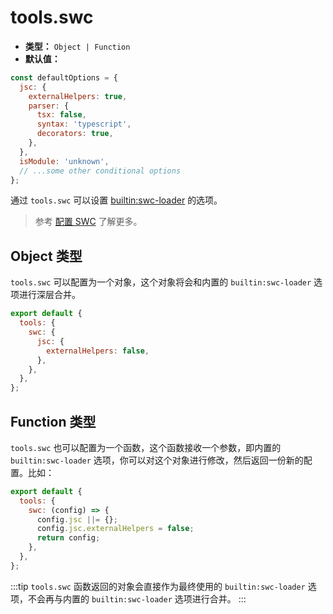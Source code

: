 # tools.swc

- **类型：** `Object | Function`
- **默认值：**

```js
const defaultOptions = {
  jsc: {
    externalHelpers: true,
    parser: {
      tsx: false,
      syntax: 'typescript',
      decorators: true,
    },
  },
  isModule: 'unknown',
  // ...some other conditional options
};
```

通过 `tools.swc` 可以设置 [builtin:swc-loader](https://rspack.dev/guide/features/builtin-swc-loader) 的选项。

> 参考 [配置 SWC](/guide/basic/configure-swc) 了解更多。

## Object 类型

`tools.swc` 可以配置为一个对象，这个对象将会和内置的 `builtin:swc-loader` 选项进行深层合并。

```js
export default {
  tools: {
    swc: {
      jsc: {
        externalHelpers: false,
      },
    },
  },
};
```

## Function 类型

`tools.swc` 也可以配置为一个函数，这个函数接收一个参数，即内置的 `builtin:swc-loader` 选项，你可以对这个对象进行修改，然后返回一份新的配置。比如：

```js
export default {
  tools: {
    swc: (config) => {
      config.jsc ||= {};
      config.jsc.externalHelpers = false;
      return config;
    },
  },
};
```

:::tip
`tools.swc` 函数返回的对象会直接作为最终使用的 `builtin:swc-loader` 选项，不会再与内置的 `builtin:swc-loader` 选项进行合并。
:::
